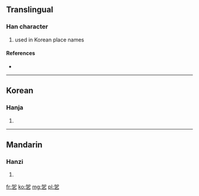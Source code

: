 ==Translingual==

===Han character===
{{Han char|rn=5|rad=乙|as=05|sn=6|four=|canj=大口弓 (KRN)}}

# used in Korean place names

====References====
* {{Han ref|kx=0084.141|dkj=00185|dj=0171.160|hdz=10053.111|uh=4E6B|ud=20075}}

----

==Korean==

===Hanja===
{{ko-hanja|hangeul=갈|rv=gal|mr=kal}}

# {{defn|Korean|sort=乙05}}

----

==Mandarin==

===Hanzi===
{{cmn-hanzi|pin=[[jiā]] ([[jia1]])|wg=chia<sup>1</sup>}}

# {{defn|Mandarin|sort=乙05}}

[[fr:乫]]
[[ko:乫]]
[[mg:乫]]
[[pl:乫]]
